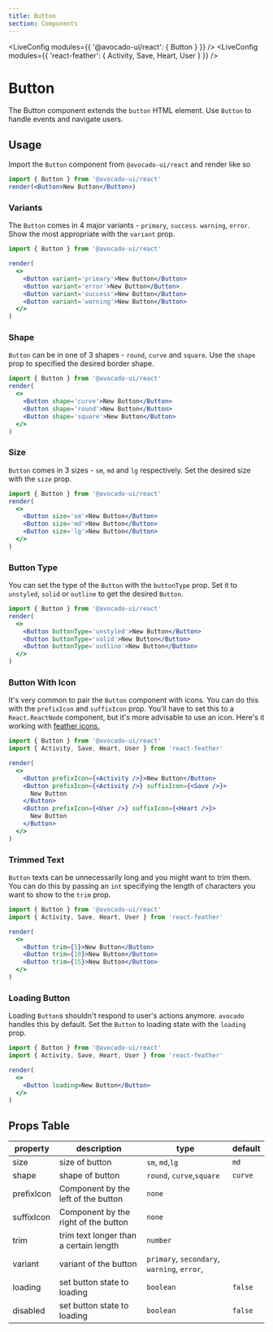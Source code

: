 ```yaml
---
title: Button
section: Components
---
```



<!-- Define `@avocado-ui/react` module as `{ Button }` -->

<LiveConfig modules={{ '@avocado-ui/react': { Button } }} />
<LiveConfig modules={{ 'react-feather': { Activity, Save, Heart, User } }} />

# Button

The Button component extends the `button` HTML element. Use `Button` to handle events and navigate users.

## Usage

Import the `Button` component from `@avocado-ui/react` and render like so

```jsx live noInline
import { Button } from '@avocado-ui/react'
render(<Button>New Button</Button>)
```

### Variants

The `Button` comes in 4 major variants - `primary`, `success`. `warning`, `error`. Show the most appropriate with the `variant` prop.

```jsx live noInline
import { Button } from '@avocado-ui/react'

render(
  <>
    <Button variant='primary'>New Button</Button>
    <Button variant='error'>New Button</Button>
    <Button variant='success'>New Button</Button>
    <Button variant='warning'>New Button</Button>
  </>
)
```

### Shape

`Button` can be in one of 3 shapes - `round`, `curve` and `square`. Use the `shape` prop to specified the desired border shape.

```jsx live noInline
import { Button } from '@avocado-ui/react'
render(
  <>
    <Button shape='curve'>New Button</Button>
    <Button shape='round'>New Button</Button>
    <Button shape='square'>New Button</Button>
  </>
)
```

### Size

`Button` comes in 3 sizes - `sm`, `md` and `lg` respectively. Set the desired size with the `size` prop.

```jsx live noInline
import { Button } from '@avocado-ui/react'
render(
  <>
    <Button size='sm'>New Button</Button>
    <Button size='md'>New Button</Button>
    <Button size='lg'>New Button</Button>
  </>
)
```

### Button Type

You can set the type of the `Button` with the `buttonType` prop. Set it to `unstyled`, `solid` or `outline` to get the desired `Button`.

```jsx live noInline
import { Button } from '@avocado-ui/react'
render(
  <>
    <Button buttonType='unstyled'>New Button</Button>
    <Button buttonType='solid'>New Button</Button>
    <Button buttonType='outline'>New Button</Button>
  </>
)
```

### Button With Icon

It's very common to pair the `Button` component with icons. You can do this with the `prefixIcon` and `suffixIcon` prop. You'll have to set this to a `React.ReactNode` component, but it's more advisable to use an icon. Here's it working with [feather icons.](https://feathericons.com/)

```jsx live noInline
import { Button } from '@avocado-ui/react'
import { Activity, Save, Heart, User } from 'react-feather'

render(
  <>
    <Button prefixIcon={<Activity />}>New Button</Button>
    <Button prefixIcon={<Activity />} suffixIcon={<Save />}>
      New Button
    </Button>
    <Button prefixIcon={<User />} suffixIcon={<Heart />}>
      New Button
    </Button>
  </>
)
```

### Trimmed Text

`Button` texts can be unnecessarily long and you might want to trim them. You can do this by passing an `int` specifying the length of characters you want to show to the `trim` prop.

```jsx live noInline
import { Button } from '@avocado-ui/react'
import { Activity, Save, Heart, User } from 'react-feather'

render(
  <>
    <Button trim={5}>New Button</Button>
    <Button trim={10}>New Button</Button>
    <Button trim={15}>New Button</Button>
  </>
)
```

### Loading Button

Loading `Button`s shouldn't respond to user's actions anymore. `avocado` handles this by default. Set the `Button` to loading state with the `loading` prop.

```jsx live noInline
import { Button } from '@avocado-ui/react'
import { Activity, Save, Heart, User } from 'react-feather'

render(
  <>
    <Button loading>New Button</Button>
  </>
)
```

## Props Table

| property   | description                            | type                                        | default |
| ---------- | -------------------------------------- | ------------------------------------------- | ------- |
| size       | size of button                         | `sm`, `md`,`lg`                             | `md`    |
| shape      | shape of button                        | `round`, `curve`,`square`                   | `curve` |
| prefixIcon | Component by the left of the button    | `none`                                      |         |
| suffixIcon | Component by the right of the button   | `none`                                      |         |
| trim       | trim text longer than a certain length | `number`                                    |         |
| variant    | variant of the button                  | `primary`, `secondary`, `warning`, `error`, |         |
| loading    | set button state to loading            | `boolean`                                   | `false` |
| disabled   | set button state to loading            | `boolean`                                   | `false` |
